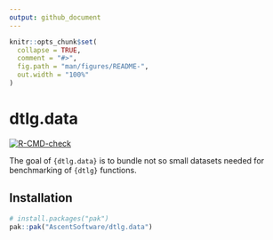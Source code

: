```yaml
---
output: github_document
---
```


<!-- README.md is generated from README.Rmd. Please edit that file -->

```r
knitr::opts_chunk$set(
  collapse = TRUE,
  comment = "#>",
  fig.path = "man/figures/README-",
  out.width = "100%"
)
```

# dtlg.data

<!-- badges: start -->
[![R-CMD-check](https://github.com/AscentSoftware/dtlg.data/actions/workflows/R-CMD-check.yaml/badge.svg)](https://github.com/AscentSoftware/dtlg.data/actions/workflows/R-CMD-check.yaml)
<!-- badges: end -->

The goal of `{dtlg.data}` is to bundle not so small datasets needed for
benchmarking of `{dtlg}` functions.

## Installation

``` r
# install.packages("pak")
pak::pak("AscentSoftware/dtlg.data")
```

